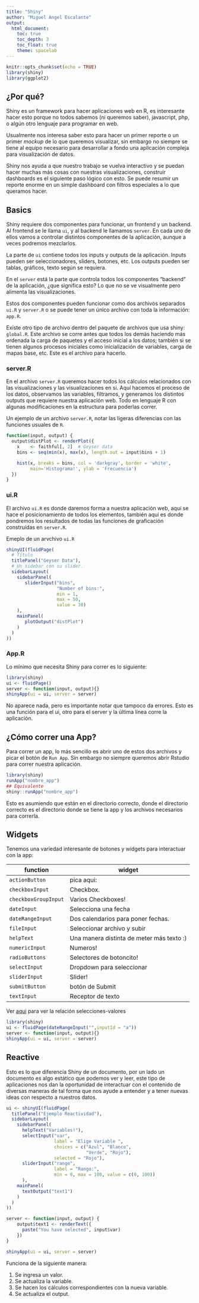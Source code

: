 ```yaml
---
title: "Shiny"
author: "Miguel Angel Escalante"
output:
  html_document:
    toc: true
    toc_depth: 3
    toc_float: true
    theme: spacelab
---
```

```r
knitr::opts_chunk$set(echo = TRUE)
library(shiny)
library(ggplot2)
```

## ¿Por qué?

Shiny es un framework para hacer aplicaciones web en R, es interesante hacer esto porque no todos sabemos (ni queremos saber), javascript, php, o algún otro lenguaje para programar en web.

Usualmente nos interesa saber esto para hacer un primer reporte o un primer *mockup* de lo que queremos visualizar, sin embargo no siempre se tiene al equipo necesario para desarrollar a fondo una aplicación compleja para visualización de datos. 

Shiny nos ayuda a que nuestro trabajo se vuelva interactivo y se puedan hacer muchas más cosas con nuestras visualizaciones, construír dashboards es el siguiente paso lógico con esto. Se puede resumir un reporte enorme en un simple dashboard con filtros especiales a lo que queramos hacer. 

## Basics

Shiny requiere dos componentes para funcionar, un frontend y un backend. Al frontend se le llama `ui`, y al backend le llamamos `server`. En cada uno de ellos vamos a controlar distintos componentes de la aplicación, aunque a veces podremos mezclarlos. 

La parte de `ui` contiene todos los inputs y outputs de la aplicación. Inputs pueden ser seleccionadores, sliders, botones, etc. Los outputs pueden ser tablas, gráficos, texto según se requiera. 

En el `server` está  la parte que controla todos los componentes "backend" de la aplicación, ¿que significa esto? Lo que no se ve visualmente pero alimenta las visualizaciones. 

Estos dos componentes pueden funcionar como dos archivos separados `ui.R` y `server.R` o se puede tener un único archivo con toda la información: `app.R`. 

Existe otro tipo de archivo dentro del paquete de archivos que usa shiny: `global.R`. Este archivo se corre antes que todos los demás haciendo más ordenada la carga de paquetes y el acceso inicial a los datos; también si se tienen algunos procesos iniciales como inicialización de variables, carga de mapas base, etc. Este es el archivo para hacerlo.

### server.R
En el archivo `server.R` queremos hacer todos los cálculos relacionados con las visualizaciones y las visualizaciones en si. Aquí hacemos el proceso de los datos, observamos las variables, filtramos, y generamos los distintos outputs que requiere nuestra aplicación web. Todo en lenguaje R con algunas modificaciones en la estructura para poderlas correr. 

Un ejemplo de un archivo `server.R`, notar las ligeras diferencias con las funciones usuales de `R`. 

```r
function(input, output) {
  output$distPlot <- renderPlot({
    x    <- faithful[, 2]  # Geyser data
    bins <- seq(min(x), max(x), length.out = input$bins + 1)

    hist(x, breaks = bins, col = 'darkgray', border = 'white',
         main='Histograma!', ylab = 'Frecuencia')
  })
}
```

### ui.R
El archivo `ui.R` es donde daremos forma a nuestra aplicación web, aquí se hace el posicionamiento de todos los elementos, también aquí es donde pondremos los resultados de todas las funciones de graficación construídas en `server.R`.

Emeplo de un arvchivo `ui.R`
```r
shinyUI(fluidPage(
  # Título
  titlePanel("Geyser Data"),
  # Un sidebar con su slider.
  sidebarLayout(
    sidebarPanel(
       sliderInput("bins",
                   "Number of bins:",
                   min = 1,
                   max = 50,
                   value = 30)
    ),
    mainPanel(
       plotOutput("distPlot")
    )
  )
))
```

### App.R
Lo mínimo que necesita Shiny para correr es lo siguiente:
```r
library(shiny)
ui <- fluidPage()
server <- function(input, output){}
shinyApp(ui = ui, server = server)
```
No aparece nada, pero es importante notar que tampoco da errores. Esto es una función para el ui, otro para el server y la última línea corre la aplicación.

## ¿Cómo correr una App?

Para correr un app, lo más sencillo es abrir uno de estos dos archivos y picar el botón de `Run App`. Sin embargo no siempre queremos abrir Rstudio para correr nuestra aplicación. 

```r
library(shiny)
runApp("nombre_app")
## Equivalente 
shiny::runApp("nombre_app")
```
Esto es asumiendo que están en el directorio correcto, donde el directorio correcto es el directorio donde se tiene la app y los archivos necesarios para correrla. 

## Widgets
Tenemos una variedad interesante de botones y widgets para interactuar con la app: 

function|widget
----------|-----------
`actionButton`| pica aquí:
`checkboxInput`| Checkbox.
`checkboxGroupInput`|Varios Checkboxes!
`dateInput`| Selecciona una fecha
`dateRangeInput`| Dos calendarios para poner fechas. 
`fileInput`| Seleccionar archivo y subir
`helpText`| Una manera distinta de meter más texto :)
`numericInput`| Numeros!
`radioButtons`| Selectores de botoncito!
`selectInput`| Dropdown para seleccionar
`sliderInput`| Slider!
`submitButton`| botón de Submit
`textInput`| Receptor de texto

Ver [aqui](http://shiny.rstudio.com/gallery/widget-gallery.html) para ver la relación selecciones-valores

```r
library(shiny)
ui <- fluidPage(dateRangeInput("",inputId = "a"))
server <- function(input, output){}
shinyApp(ui = ui, server = server)
```

## Reactive

Esto es lo que diferencía Shiny de un documento, por un lado un documento es algo estático que podemos ver y leer, este tipo de aplicaciones nos dan la oportunidad de interactuar con el contenido de diversas maneras de tal forma que nos ayude a entender y a tener nuevas ideas con respecto a nuestros datos. 

```r

ui <- shinyUI(fluidPage(
  titlePanel("Ejemplo Reactividad"),
  sidebarLayout(
    sidebarPanel(
      helpText("Variables!"),
      selectInput("var", 
                  label = "Elige Variable ",
                  choices = c("Azul", "Blanco",
                              "Verde", "Rojo"),
                  selected = "Rojo"),
      sliderInput("range", 
                  label = "Rango:",
                  min = 0, max = 100, value = c(0, 100))
      ),
    mainPanel(
      textOutput("text1")
    )
  )
))

server <- function(input, output) {
    output$text1 <- renderText({ 
      paste("You have selected", input$var)
    })
}

shinyApp(ui = ui, server = server)
```

Funciona de la siguiente manera: 

1. Se ingresa un valor.
2. Se actualiza la variable.
3. Se hacen los cálculos correspondientes con la nueva variable. 
4. Se actualiza el output.
